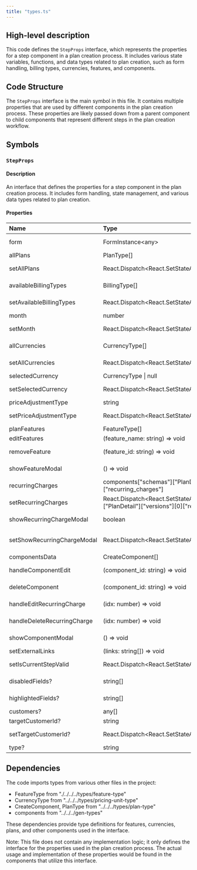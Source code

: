 ```yaml
---
title: "types.ts"
---
```


## High-level description
This code defines the `StepProps` interface, which represents the properties for a step component in a plan creation process. It includes various state variables, functions, and data types related to plan creation, such as form handling, billing types, currencies, features, and components.

## Code Structure
The `StepProps` interface is the main symbol in this file. It contains multiple properties that are used by different components in the plan creation process. These properties are likely passed down from a parent component to child components that represent different steps in the plan creation workflow.

## Symbols

### `StepProps`
#### Description
An interface that defines the properties for a step component in the plan creation process. It includes form handling, state management, and various data types related to plan creation.

#### Properties
| Name | Type | Description |
|:-----|:-----|:------------|
| form | FormInstance&lt;any&gt; | Ant Design form instance for handling form data |
| allPlans | PlanType[] | Array of all available plans |
| setAllPlans | React.Dispatch&lt;React.SetStateAction&lt;PlanType[]&gt;&gt; | Function to update the allPlans state |
| availableBillingTypes | BillingType[] | Array of available billing types |
| setAvailableBillingTypes | React.Dispatch&lt;React.SetStateAction&lt;BillingType[]&gt;&gt; | Function to update the availableBillingTypes state |
| month | number | Selected month |
| setMonth | React.Dispatch&lt;React.SetStateAction&lt;number&gt;&gt; | Function to update the month state |
| allCurrencies | CurrencyType[] | Array of all available currencies |
| setAllCurrencies | React.Dispatch&lt;React.SetStateAction&lt;CurrencyType[]&gt;&gt; | Function to update the allCurrencies state |
| selectedCurrency | CurrencyType \| null | Currently selected currency |
| setSelectedCurrency | React.Dispatch&lt;React.SetStateAction&lt;CurrencyType \| null&gt;&gt; | Function to update the selectedCurrency state |
| priceAdjustmentType | string | Type of price adjustment |
| setPriceAdjustmentType | React.Dispatch&lt;React.SetStateAction&lt;string&gt;&gt; | Function to update the priceAdjustmentType state |
| planFeatures | FeatureType[] | Array of plan features |
| editFeatures | (feature_name: string) =&gt; void | Function to edit features |
| removeFeature | (feature_id: string) =&gt; void | Function to remove a feature |
| showFeatureModal | () =&gt; void | Function to show the feature modal |
| recurringCharges | components["schemas"]["PlanDetail"]["versions"][0]["recurring_charges"] | Recurring charges for the plan |
| setRecurringCharges | React.Dispatch&lt;React.SetStateAction&lt;components["schemas"]["PlanDetail"]["versions"][0]["recurring_charges"]&gt;&gt; | Function to update the recurringCharges state |
| showRecurringChargeModal | boolean | Flag to show/hide the recurring charge modal |
| setShowRecurringChargeModal | React.Dispatch&lt;React.SetStateAction&lt;boolean&gt;&gt; | Function to update the showRecurringChargeModal state |
| componentsData | CreateComponent[] | Array of plan components |
| handleComponentEdit | (component_id: string) =&gt; void | Function to handle component editing |
| deleteComponent | (component_id: string) =&gt; void | Function to delete a component |
| handleEditRecurringCharge | (idx: number) =&gt; void | Function to handle editing of recurring charges |
| handleDeleteRecurringCharge | (idx: number) =&gt; void | Function to handle deletion of recurring charges |
| showComponentModal | () =&gt; void | Function to show the component modal |
| setExternalLinks | (links: string[]) =&gt; void | Function to set external links |
| setIsCurrentStepValid | React.Dispatch&lt;React.SetStateAction&lt;boolean&gt;&gt; | Function to set the validity of the current step |
| disabledFields? | string[] | Optional array of disabled field names |
| highlightedFields? | string[] | Optional array of highlighted field names |
| customers? | any[] | Optional array of customers |
| targetCustomerId? | string | Optional target customer ID |
| setTargetCustomerId? | React.Dispatch&lt;React.SetStateAction&lt;string \| undefined&gt;&gt; | Optional function to set the target customer ID |
| type? | string | Optional type of the plan |

## Dependencies
The code imports types from various other files in the project:
- FeatureType from "./../../../types/feature-type"
- CurrencyType from "../../../types/pricing-unit-type"
- CreateComponent, PlanType from "../../../types/plan-type"
- components from "../../../gen-types"

These dependencies provide type definitions for features, currencies, plans, and other components used in the interface.

Note: This file does not contain any implementation logic; it only defines the interface for the properties used in the plan creation process. The actual usage and implementation of these properties would be found in the components that utilize this interface.